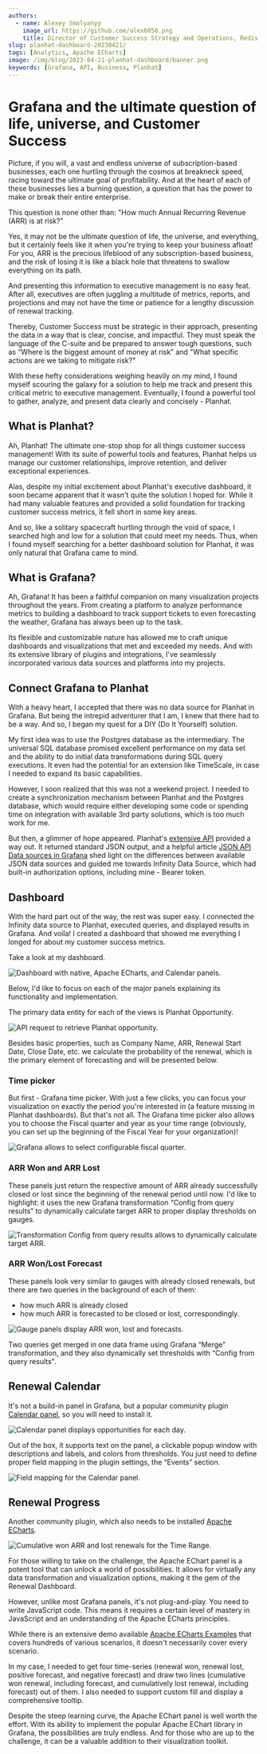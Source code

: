 ```yaml
---
authors:
  - name: Alexey Smolyanyy
    image_url: https://github.com/alex6058.png
    title: Director of Customer Success Strategy and Operations, Redis
slug: planhat-dashboard-20230421/
tags: [Analytics, Apache ECharts]
image: /img/blog/2023-04-21-planhat-dashboard/banner.png
keywords: [Grafana, API, Business, Planhat]
---
```



# Grafana and the ultimate question of life, universe, and Customer Success

Picture, if you will, a vast and endless universe of subscription-based businesses, each one hurtling through the cosmos at breakneck speed, racing toward the ultimate goal of profitability. And at the heart of each of these businesses lies a burning question, a question that has the power to make or break their entire enterprise.

This question is none other than: "How much Annual Recurring Revenue (ARR) is at risk?"

Yes, it may not be the ultimate question of life, the universe, and everything, but it certainly feels like it when you're trying to keep your business afloat! For you, ARR is the precious lifeblood of any subscription-based business, and the risk of losing it is like a black hole that threatens to swallow everything on its path.

And presenting this information to executive management is no easy feat. After all, executives are often juggling a multitude of metrics, reports, and projections and may not have the time or patience for a lengthy discussion of renewal tracking.

Thereby, Customer Success must be strategic in their approach, presenting the data in a way that is clear, concise, and impactful. They must speak the language of the C-suite and be prepared to answer tough questions, such as “Where is the biggest amount of money at risk” and "What specific actions are we taking to mitigate risk?"

With these hefty considerations weighing heavily on my mind, I found myself scouring the galaxy for a solution to help me track and present this critical metric to executive management. Eventually, I found a powerful tool to gather, analyze, and present data clearly and concisely - Planhat.

## What is Planhat?

Ah, Planhat! The ultimate one-stop shop for all things customer success management! With its suite of powerful tools and features, Planhat helps us manage our customer relationships, improve retention, and deliver exceptional experiences.

Alas, despite my initial excitement about Planhat's executive dashboard, it soon became apparent that it wasn't quite the solution I hoped for. While it had many valuable features and provided a solid foundation for tracking customer success metrics, it fell short in some key areas.

And so, like a solitary spacecraft hurtling through the void of space, I searched high and low for a solution that could meet my needs. Thus, when I found myself searching for a better dashboard solution for Planhat, it was only natural that Grafana came to mind.

## What is Grafana?

Ah, Grafana! It has been a faithful companion on many visualization projects throughout the years. From creating a platform to analyze performance metrics to building a dashboard to track support tickets to even forecasting the weather, Grafana has always been up to the task.

Its flexible and customizable nature has allowed me to craft unique dashboards and visualizations that met and exceeded my needs. And with its extensive library of plugins and integrations, I've seamlessly incorporated various data sources and platforms into my projects.

## Connect Grafana to Planhat

With a heavy heart, I accepted that there was no data source for Planhat in Grafana. But being the intrepid adventurer that I am, I knew that there had to be a way. And so, I began my quest for a DIY (Do It Yourself) solution.

My first idea was to use the Postgres database as the intermediary. The universal SQL database promised excellent performance on my data set and the ability to do initial data transformations during SQL query executions. It even had the potential for an extension like TimeScale, in case I needed to expand its basic capabilities.

However, I soon realized that this was not a weekend project. I needed to create a synchronization mechanism between Planhat and the Postgres database, which would require either developing some code or spending time on integration with available 3rd party solutions, which is too much work for me.

But then, a glimmer of hope appeared. Planhat's [extensive API](https://docs.planhat.com/) provided a way out. It returned standard JSON output, and a helpful article [JSON API Data sources in Grafana](https://volkovlabs.io/blog/json-api-data-sources-in-grafana-20230104/) shed light on the differences between available JSON data sources and guided me towards Infinity Data Source, which had built-in authorization options, including mine - Bearer token.

## Dashboard

With the hard part out of the way, the rest was super easy. I connected the Infinity data source to Planhat, executed queries, and displayed results in Grafana. And voila! I created a dashboard that showed me everything I longed for about my customer success metrics.

Take a look at my dashboard.

<Image
  title="Dashboard with native, Apache ECharts, and Calendar panels."
  src="/img/blog/2023-04-21-planhat-dashboard/dashboard.png"
  lazy={false}
/>

Below, I'd like to focus on each of the major panels explaining its functionality and implementation.

The primary data entity for each of the views is Planhat Opportunity.

<Image
  title="API request to retrieve Planhat opportunity."
  src="/img/blog/2023-04-21-planhat-dashboard/opportunity.png"
/>

Besides basic properties, such as Company Name, ARR, Renewal Start Date, Close Date, etc. we calculate the probability of the renewal, which is the primary element of forecasting and will be presented below.

### Time picker

But first - Grafana time picker. With just a few clicks, you can focus your visualization on exactly the period you're interested in (a feature missing in Planhat dashboards). But that's not all. The Grafana time picker also allows you to choose the Fiscal quarter and year as your time range (obviously, you can set up the beginning of the Fiscal Year for your organization)!

<Image
  title="Grafana allows to select configurable fiscal quarter."
  src="/img/blog/2023-04-21-planhat-dashboard/timerange.png"
/>

### ARR Won and ARR Lost

These panels just return the respective amount of ARR already successfully closed or lost since the beginning of the renewal period until now. I'd like to highlight: it uses the new Grafana transformation “Config from query results” to dynamically calculate target ARR to proper display thresholds on gauges.

<Image
  title="Transformation Config from query results allows to dynamically calculate target ARR."
  src="/img/blog/2023-04-21-planhat-dashboard/config.png"
/>

### ARR Won/Lost Forecast

These panels look very similar to gauges with already closed renewals, but there are two queries in the background of each of them:

- how much ARR is already closed
- how much ARR is forecasted to be closed or lost, correspondingly.

<Image
  title="Gauge panels display ARR won, lost and forecasts."
  src="/img/blog/2023-04-21-planhat-dashboard/gauge.png"
/>

Two queries get merged in one data frame using Grafana “Merge” transformation, and they also dynamically set thresholds with “Config from query results”.

## Renewal Calendar

It's not a build-in panel in Grafana, but a popular community plugin [Calendar panel](https://grafana.com/grafana/plugins/marcusolsson-calendar-panel/), so you will need to install it.

<Image
  title="Calendar panel displays opportunities for each day."
  src="/img/blog/2023-04-21-planhat-dashboard/calendar.png"
/>

Out of the box, it supports text on the panel, a clickable popup window with descriptions and labels, and colors from thresholds. You just need to define proper field mapping in the plugin settings, the “Events” section.

<Image
  title="Field mapping for the Calendar panel."
  src="/img/blog/2023-04-21-planhat-dashboard/events.png"
  height={600}
/>

## Renewal Progress

Another community plugin, which also needs to be installed [Apache ECharts](https://grafana.com/grafana/plugins/volkovlabs-echarts-panel/).

<Image
  title="Cumulative won ARR and lost renewals for the Time Range."
  src="/img/blog/2023-04-21-planhat-dashboard/echarts.png"
/>

For those willing to take on the challenge, the Apache EChart panel is a potent tool that can unlock a world of possibilities. It allows for virtually any data transformation and visualization options, making it the gem of the Renewal Dashboard.

However, unlike most Grafana panels, it's not plug-and-play. You need to write JavaScript code. This means it requires a certain level of mastery in JavaScript and an understanding of the Apache ECharts principles.

While there is an extensive demo available [Apache ECharts Examples](https://echarts.volkovlabs.io/d/pL5iH7FVk/home?orgId=1) that covers hundreds of various scenarios, it doesn't necessarily cover every scenario.

In my case, I needed to get four time-series (renewal won, renewal lost, positive forecast, and negative forecast) and draw two lines (cumulative won renewal, including forecast, and cumulatively lost renewal, including forecast) out of them. I also needed to support custom fill and display a comprehensive tooltip.

Despite the steep learning curve, the Apache EChart panel is well worth the effort. With its ability to implement the popular Apache EChart library in Grafana, the possibilities are truly endless. And for those who are up to the challenge, it can be a valuable addition to their visualization toolkit.
